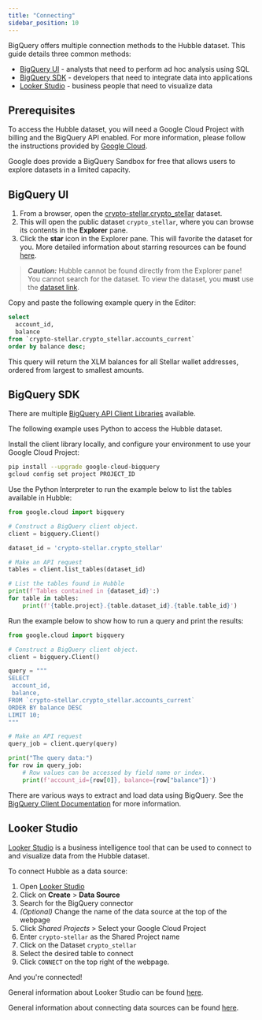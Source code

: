 ```yaml
---
title: "Connecting"
sidebar_position: 10
---
```


BigQuery offers multiple connection methods to the Hubble dataset. This guide details three common methods:

- [BigQuery UI](#bigquery-ui) - analysts that need to perform ad hoc analysis using SQL
- [BigQuery SDK](#bigquery-sdk) - developers that need to integrate data into applications
- [Looker Studio](#looker-studio) - business people that need to visualize data

## Prerequisites

To access the Hubble dataset, you will need a Google Cloud Project with billing and the BigQuery API enabled. For more information, please follow the instructions provided by [Google Cloud](https://cloud.google.com/bigquery/docs/quickstarts/query-public-dataset-console). 

Google does provide a BigQuery Sandbox for free that allows users to explore datasets in a limited capacity. 

## BigQuery UI

1. From a browser, open the [crypto-stellar.crypto_stellar](http://console.cloud.google.com/bigquery?ws=!1m4!1m3!3m2!1scrypto-stellar!2scrypto_stellar) dataset.
2. This will open the public dataset `crypto_stellar`, where you can browse its contents in the **Explorer** pane.
3. Click the **star** icon in the Explorer pane. This will favorite the dataset for you. More detailed information about starring resources can be found [here](https://cloud.google.com/bigquery/docs/bigquery-web-ui#star_resources).


> **_Caution:_**  Hubble cannot be found directly from the Explorer pane! <br />
> You cannot search for the dataset. To view the dataset, you **must** use the [dataset link](https://console.cloud.google.com/bigquery?ws=!1m4!1m3!3m2!1scrypto-stellar!2scrypto_stellar).

Copy and paste the following example query in the Editor:

<CodeExample>

```sql
select
  account_id,
  balance
from `crypto-stellar.crypto_stellar.accounts_current`
order by balance desc;
```

</CodeExample>

This query will return the XLM balances for all Stellar wallet addresses, ordered from largest to smallest amounts.

## BigQuery SDK

There are multiple [BigQuery API Client Libraries](https://cloud.google.com/bigquery/docs/reference/libraries) available.

The following example uses Python to access the Hubble dataset.

Install the client library locally, and configure your environment to use your Google Cloud Project:

<CodeExample>

```bash
pip install --upgrade google-cloud-bigquery
gcloud config set project PROJECT_ID
```

</CodeExample>

Use the Python Interpreter to run the example below to list the tables available in Hubble:

<CodeExample>

```python
from google.cloud import bigquery

# Construct a BigQuery client object.
client = bigquery.Client()

dataset_id = 'crypto-stellar.crypto_stellar'

# Make an API request
tables = client.list_tables(dataset_id)

# List the tables found in Hubble
print(f'Tables contained in {dataset_id}':)
for table in tables:
    print(f'{table.project}.{table.dataset_id}.{table.table_id}')
```

</CodeExample>

Run the example below to show how to run a query and print the results:

<CodeExample>

```python
from google.cloud import bigquery

# Construct a BigQuery client object.
client = bigquery.Client()

query = """
SELECT
 account_id,
 balance,
FROM `crypto-stellar.crypto_stellar.accounts_current`
ORDER BY balance DESC
LIMIT 10;
"""

# Make an API request
query_job = client.query(query)

print("The query data:")
for row in query_job:
    # Row values can be accessed by field name or index.
    print(f'account_id={row[0]}, balance={row["balance"]}')
```

</CodeExample>

There are various ways to extract and load data using BigQuery. See the [BigQuery Client Documentation](https://cloud.google.com/python/docs/reference/bigquery/latest/google.cloud.bigquery.client.Client) for more information.

## Looker Studio

[Looker Studio](https://cloud.google.com/looker-studio) is a business intelligence tool that can be used to connect to and visualize data from the Hubble dataset.

To connect Hubble as a data source:

1. Open [Looker Studio](https://lookerstudio.google.com/)
2. Click on **Create** > **Data Source**
3. Search for the BigQuery connector
4. *(Optional)* Change the name of the data source at the top of the webpage
5. Click *Shared Projects* > Select your Google Cloud Project
6. Enter `crypto-stellar` as the Shared Project name
7. Click on the Dataset `crypto_stellar`
8. Select the desired table to connect 
9. Click `CONNECT` on the top right of the webpage.

And you're connected!

General information about Looker Studio can be found [here](https://support.google.com/looker-studio/?hl=en#topic=6267740).

General information about connecting data sources can be found [here](https://support.google.com/looker-studio/topic/6370331?hl=en&ref_topic=7441382&sjid=14945902445646860578-NA).
